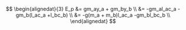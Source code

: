 $$
\begin{alignedat}{3}
E_p &= gm_ay_a + gm_by_b \\
&= -gm_al_ac_a - gm_b(l_ac_a +l_bc_b) \\
&= -g(m_a + m_b)l_ac_a -gm_bl_bc_b \\
\end{alignedat}
$$
